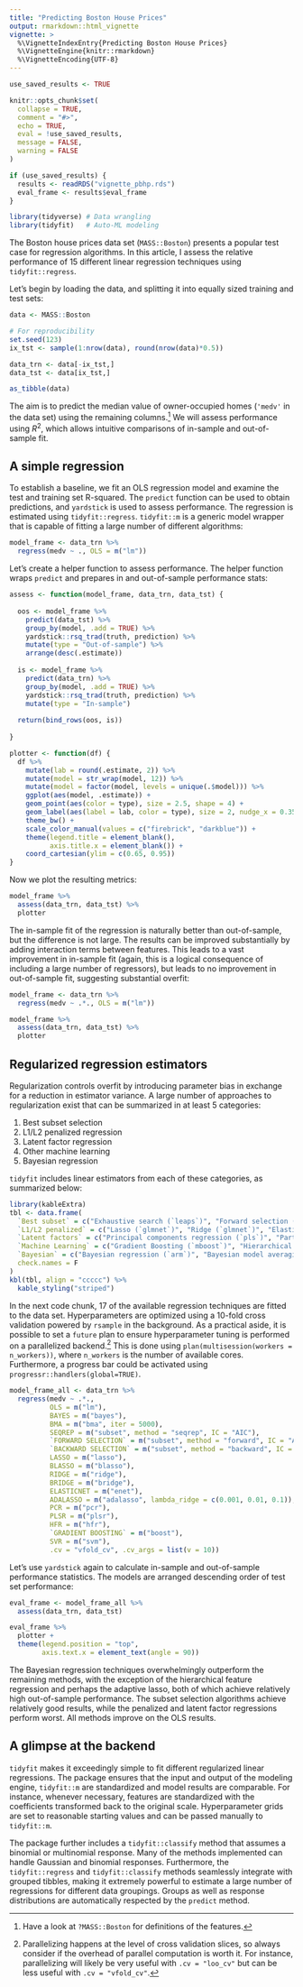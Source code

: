 ```yaml
---
title: "Predicting Boston House Prices"
output: rmarkdown::html_vignette
vignette: >
  %\VignetteIndexEntry{Predicting Boston House Prices}
  %\VignetteEngine{knitr::rmarkdown}
  %\VignetteEncoding{UTF-8}
---
```


```r
use_saved_results <- TRUE

knitr::opts_chunk$set(
  collapse = TRUE,
  comment = "#>",
  echo = TRUE,
  eval = !use_saved_results,
  message = FALSE,
  warning = FALSE
)

if (use_saved_results) {
  results <- readRDS("vignette_pbhp.rds")
  eval_frame <- results$eval_frame
}
```

```r
library(tidyverse) # Data wrangling
library(tidyfit)   # Auto-ML modeling
```

The Boston house prices data set (`MASS::Boston`) presents a popular test case for regression algorithms. In this article, I assess the relative performance of 15 different linear regression techniques using `tidyfit::regress`.

Let's begin by loading the data, and splitting it into equally sized training and test sets:

```r
data <- MASS::Boston

# For reproducibility
set.seed(123)
ix_tst <- sample(1:nrow(data), round(nrow(data)*0.5))

data_trn <- data[-ix_tst,]
data_tst <- data[ix_tst,]

as_tibble(data)
```

The aim is to predict the median value of owner-occupied homes (`'medv'` in the data set) using the remaining columns.^[Have a look at `?MASS::Boston` for definitions of the features.] We will assess performance using $R^2$, which allows intuitive comparisons of in-sample and out-of-sample fit.

## A simple regression

To establish a baseline, we fit an OLS regression model and examine the test and training set R-squared. The `predict` function can be used to obtain predictions, and `yardstick` is used to assess performance. The regression is estimated using `tidyfit::regress`. `tidyfit::m` is a generic model wrapper that is capable of fitting a large number of different algorithms:

```r
model_frame <- data_trn %>% 
  regress(medv ~ ., OLS = m("lm"))
```

Let's create a helper function to assess performance. The helper function wraps `predict` and prepares in and out-of-sample performance stats:

```r
assess <- function(model_frame, data_trn, data_tst) {
  
  oos <- model_frame %>% 
    predict(data_tst) %>% 
    group_by(model, .add = TRUE) %>% 
    yardstick::rsq_trad(truth, prediction) %>% 
    mutate(type = "Out-of-sample") %>% 
    arrange(desc(.estimate))
  
  is <- model_frame %>% 
    predict(data_trn) %>% 
    group_by(model, .add = TRUE) %>% 
    yardstick::rsq_trad(truth, prediction) %>% 
    mutate(type = "In-sample")
  
  return(bind_rows(oos, is))
  
}

plotter <- function(df) {
  df %>% 
    mutate(lab = round(.estimate, 2)) %>% 
    mutate(model = str_wrap(model, 12)) %>% 
    mutate(model = factor(model, levels = unique(.$model))) %>% 
    ggplot(aes(model, .estimate)) +
    geom_point(aes(color = type), size = 2.5, shape = 4) + 
    geom_label(aes(label = lab, color = type), size = 2, nudge_x = 0.35) +
    theme_bw() +
    scale_color_manual(values = c("firebrick", "darkblue")) +
    theme(legend.title = element_blank(), 
          axis.title.x = element_blank()) +
    coord_cartesian(ylim = c(0.65, 0.95))
}
```

Now we plot the resulting metrics:

```r
model_frame %>% 
  assess(data_trn, data_tst) %>% 
  plotter
```

The in-sample fit of the regression is naturally better than out-of-sample, but the difference is not large. The results can be improved substantially by adding interaction terms between features. This leads to a vast improvement in in-sample fit (again, this is a logical consequence of including a large number of regressors), but leads to no improvement in out-of-sample fit, suggesting substantial overfit:

```r
model_frame <- data_trn %>% 
  regress(medv ~ .*., OLS = m("lm"))

model_frame %>% 
  assess(data_trn, data_tst) %>% 
  plotter
```

## Regularized regression estimators

Regularization controls overfit by introducing parameter bias in exchange for a reduction in estimator variance. A large number of approaches to regularization exist that can be summarized in at least 5 categories:

1. Best subset selection
2. L1/L2 penalized regression
3. Latent factor regression
4. Other machine learning
5. Bayesian regression

`tidyfit` includes linear estimators from each of these categories, as summarized below:

```r
library(kableExtra)
tbl <- data.frame(
  `Best subset` = c("Exhaustive search (`leaps`)", "Forward selection (`leaps`)", "Backward selection (`leaps`)", "Sequential Replacement (`leaps`)"),
  `L1/L2 penalized` = c("Lasso (`glmnet`)", "Ridge (`glmnet`)", "ElasticNet (`glmnet`)", "Adaptive Lasso (`glmnet`)"),
  `Latent factors` = c("Principal components regression (`pls`)", "Partial least squares (`pls`)", "", ""),
  `Machine Learning` = c("Gradient Boosting (`mboost`)", "Hierarchical feature regression (`hfr`)", "Support vector regression (`e1071`)", ""),
  `Bayesian` = c("Bayesian regression (`arm`)", "Bayesian model averaging (`BMS`)", "Bayesian Lasso (`monomvn`)", "Bayesian Ridge (`monomvn`)"),
  check.names = F
)
kbl(tbl, align = "ccccc") %>% 
  kable_styling("striped")

```

In the next code chunk, 17 of the available regression techniques are fitted to the data set. Hyperparameters are optimized using a 10-fold cross validation powered by `rsample` in the background. As a practical aside, it is possible to set a `future` plan to ensure hyperparameter tuning is performed on a parallelized backend.^[Parallelizing happens at the level of cross validation slices, so always consider if the overhead of parallel computation is worth it. For instance, parallelizing will likely be very useful with `.cv = "loo_cv"` but can be less useful with `.cv = "vfold_cv"`.] This is done using `plan(multisession(workers = n_workers))`, where `n_workers` is the number of available cores. Furthermore, a progress bar could be activated using `progressr::handlers(global=TRUE)`.

```r
model_frame_all <- data_trn %>% 
  regress(medv ~ .*., 
          OLS = m("lm"),
          BAYES = m("bayes"),
          BMA = m("bma", iter = 5000),
          SEQREP = m("subset", method = "seqrep", IC = "AIC"),
          `FORWARD SELECTION` = m("subset", method = "forward", IC = "AIC"),
          `BACKWARD SELECTION` = m("subset", method = "backward", IC = "AIC"),
          LASSO = m("lasso"),
          BLASSO = m("blasso"),
          RIDGE = m("ridge"),
          BRIDGE = m("bridge"),
          ELASTICNET = m("enet"),
          ADALASSO = m("adalasso", lambda_ridge = c(0.001, 0.01, 0.1)),
          PCR = m("pcr"),
          PLSR = m("plsr"),
          HFR = m("hfr"),
          `GRADIENT BOOSTING` = m("boost"),
          SVR = m("svm"),
          .cv = "vfold_cv", .cv_args = list(v = 10))
```

Let's use `yardstick` again to calculate in-sample and out-of-sample performance statistics. The models are arranged descending order of test set performance:

```r
eval_frame <- model_frame_all %>% 
  assess(data_trn, data_tst)
```

```r
eval_frame %>% 
  plotter +
  theme(legend.position = "top", 
        axis.text.x = element_text(angle = 90))
```

The Bayesian regression techniques overwhelmingly outperform the remaining methods, with the exception of the hierarchical feature regression and perhaps the adaptive lasso, both of which achieve relatively high out-of-sample performance. The subset selection algorithms achieve relatively good results, while the penalized and latent factor regressions perform worst. All methods improve on the OLS results.

## A glimpse at the backend

`tidyfit` makes it exceedingly simple to fit different regularized linear regressions. The package ensures that the input and output of the modeling engine, `tidyfit::m` are standardized and model results are comparable. For instance, whenever necessary, features are standardized with the coefficients transformed back to the original scale. Hyperparameter grids are set to reasonable starting values and can be passed manually to `tidyfit::m`.

The package further includes a `tidyfit::classify` method that assumes a binomial or multinomial response. Many of the methods implemented can handle Gaussian and binomial responses. Furthermore, the `tidyfit::regress` and `tidyfit::classify` methods seamlessly integrate with grouped tibbles, making it extremely powerful to estimate a large number of regressions for different data groupings. Groups as well as response distributions are automatically respected by the `predict` method.
